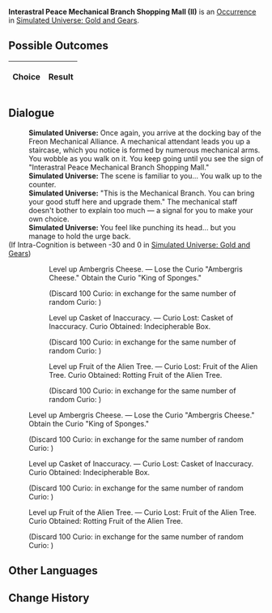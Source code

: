 {{Simulated Universe Event Infobox
|title         = Interastral Peace Mechanical Branch Shopping Mall (II)
|image         = Random Event Bond.png
|type          =
|domains_su    = 
|domains_ext   = 
|domains_swarm = 
|domains_gng   = Occurrence
|requirements  =
|prev          = {{tx}}
|next          = {{tx}}
|indexRewards  =
|characters    = 
}}
'''Interastral Peace Mechanical Branch Shopping Mall (II)''' is an [[Simulated Universe/Occurrence|Occurrence]] in [[Simulated Universe: Gold and Gears]].

==Possible Outcomes==
{| class="article-table"
!Choice
!Result

|}

<!--
==Gameplay Notes==

-->
==Dialogue==
{{Dialogue Start}}
:'''Simulated Universe:''' Once again, you arrive at the docking bay of the Freon Mechanical Alliance. A mechanical attendant leads you up a staircase, which you notice is formed by numerous mechanical arms. You wobble as you walk on it. You keep going until you see the sign of "Interastral Peace Mechanical Branch Shopping Mall."
:'''Simulated Universe:''' The scene is familiar to you... You walk up to the counter.
:'''Simulated Universe:''' "This is the Mechanical Branch. You can bring your good stuff here and upgrade them." The mechanical staff doesn't bother to explain too much &mdash; a signal for you to make your own choice.
:'''Simulated Universe:''' You feel like punching its head... but you manage to hold the urge back.
;(If Intra-Cognition is between -30 and 0 in [[Simulated Universe: Gold and Gears]])
:{{SU Special Dialogue|Erudition|Level up your Cognition.|Level up Ambergris Cheese, Casket of Inaccuracy, and Fruit of the Alien Tree.}}
::{{DIcon|Star}} Level up Ambergris Cheese. &mdash; Lose the Curio "Ambergris Cheese." Obtain the Curio "King of Sponges."
::;(Discard 100 Curio<nowiki>:</nowiki> {{Item|Ambergris Cheese|20|type=Curio|link=Simulated_Universe/Curio#Ambergris_Cheese}} in exchange for the same number of random Curio<nowiki>:</nowiki> {{Item|King of Sponges|20|type=Curio|link=Simulated_Universe/Curio#King_of_Sponges}})
::{{DIcon|Star}} Level up Casket of Inaccuracy. &mdash; Curio Lost: Casket of Inaccuracy. Curio Obtained: Indecipherable Box.
::;(Discard 100 Curio<nowiki>:</nowiki> {{Item|Casket of Inaccuracy|20|type=Curio|link=Simulated_Universe/Curio#Casket_of_Inaccuracy}} in exchange for the same number of random Curio<nowiki>:</nowiki> {{Item|Indecipherable Box|20|type=Curio|link=Simulated_Universe/Curio#Indecipherable_Box}})
::{{DIcon|Star}} Level up Fruit of the Alien Tree. &mdash; Curio Lost: Fruit of the Alien Tree. Curio Obtained: Rotting Fruit of the Alien Tree.
::;(Discard 100 Curio<nowiki>:</nowiki> {{Item|Fruit of the Alien Tree|20|type=Curio|link=Simulated_Universe/Curio#Fruit_of_the_Alien_Tree}} in exchange for the same number of random Curio<nowiki>:</nowiki> {{Item|Rotting Fruit of the Alien Tree|20|type=Curio|link=Simulated_Universe/Curio#Rotting_Fruit_of_the_Alien_Tree}})
:{{DIcon|Star}} Level up Ambergris Cheese. &mdash; Lose the Curio "Ambergris Cheese." Obtain the Curio "King of Sponges."
:;(Discard 100 Curio<nowiki>:</nowiki> {{Item|Ambergris Cheese|20|type=Curio|link=Simulated_Universe/Curio#Ambergris_Cheese}} in exchange for the same number of random Curio<nowiki>:</nowiki> {{Item|King of Sponges|20|type=Curio|link=Simulated_Universe/Curio#King_of_Sponges}})
:{{DIcon|Star}} Level up Casket of Inaccuracy. &mdash; Curio Lost: Casket of Inaccuracy. Curio Obtained: Indecipherable Box.
:;(Discard 100 Curio<nowiki>:</nowiki> {{Item|Casket of Inaccuracy|20|type=Curio|link=Simulated_Universe/Curio#Casket_of_Inaccuracy}} in exchange for the same number of random Curio<nowiki>:</nowiki> {{Item|Indecipherable Box|20|type=Curio|link=Simulated_Universe/Curio#Indecipherable_Box}})
:{{DIcon|Star}} Level up Fruit of the Alien Tree. &mdash; Curio Lost: Fruit of the Alien Tree. Curio Obtained: Rotting Fruit of the Alien Tree.
:;(Discard 100 Curio<nowiki>:</nowiki> {{Item|Fruit of the Alien Tree|20|type=Curio|link=Simulated_Universe/Curio#Fruit_of_the_Alien_Tree}} in exchange for the same number of random Curio<nowiki>:</nowiki> {{Item|Rotting Fruit of the Alien Tree|20|type=Curio|link=Simulated_Universe/Curio#Rotting_Fruit_of_the_Alien_Tree}})
{{Dialogue End}}

==Other Languages==
{{Other Languages
|en   = Interastral Peace Mechanical Branch Shopping Mall (II)
|zhs  = 星际和平机械分部商城（其二）
|zht  = 星際和平機械分部商城（其二）
|ja   = スターピースショッピングセンター・{{Rubi|機械支部|きかいしぶ}}（その2）
|ko   = 스타피스 기계 지점 상점 (2)
|es   = Centro comercial mecánico de la Paz Interastral (II)
|fr   = Centre commerciale mécanique de la Paix Interastrale (II)
|ru   = Торговый дом Механического филиала Межзвёздного мира II
|th   = ห้างจักรกลสันติภาพแห่งดวงดาวสาขาย่อย (2)
|vi   = Cửa Hàng Chi Nhánh Máy Móc Hành Tinh Hòa Bình 2
|de   = Interastrales Friedens-Einkaufszentrum &ndash; Mechanische Filiale (Teil 2)
|id   = Mall Interastral Peace Cabang Mekanik (2)
|pt   = Shopping da Filial Mecânica da Paz Interastral (II)
}}

==Change History==
{{Change History|1.6}}
